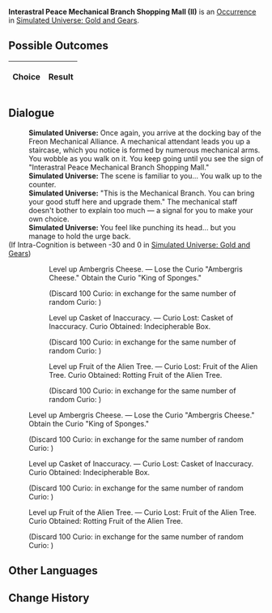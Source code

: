 {{Simulated Universe Event Infobox
|title         = Interastral Peace Mechanical Branch Shopping Mall (II)
|image         = Random Event Bond.png
|type          =
|domains_su    = 
|domains_ext   = 
|domains_swarm = 
|domains_gng   = Occurrence
|requirements  =
|prev          = {{tx}}
|next          = {{tx}}
|indexRewards  =
|characters    = 
}}
'''Interastral Peace Mechanical Branch Shopping Mall (II)''' is an [[Simulated Universe/Occurrence|Occurrence]] in [[Simulated Universe: Gold and Gears]].

==Possible Outcomes==
{| class="article-table"
!Choice
!Result

|}

<!--
==Gameplay Notes==

-->
==Dialogue==
{{Dialogue Start}}
:'''Simulated Universe:''' Once again, you arrive at the docking bay of the Freon Mechanical Alliance. A mechanical attendant leads you up a staircase, which you notice is formed by numerous mechanical arms. You wobble as you walk on it. You keep going until you see the sign of "Interastral Peace Mechanical Branch Shopping Mall."
:'''Simulated Universe:''' The scene is familiar to you... You walk up to the counter.
:'''Simulated Universe:''' "This is the Mechanical Branch. You can bring your good stuff here and upgrade them." The mechanical staff doesn't bother to explain too much &mdash; a signal for you to make your own choice.
:'''Simulated Universe:''' You feel like punching its head... but you manage to hold the urge back.
;(If Intra-Cognition is between -30 and 0 in [[Simulated Universe: Gold and Gears]])
:{{SU Special Dialogue|Erudition|Level up your Cognition.|Level up Ambergris Cheese, Casket of Inaccuracy, and Fruit of the Alien Tree.}}
::{{DIcon|Star}} Level up Ambergris Cheese. &mdash; Lose the Curio "Ambergris Cheese." Obtain the Curio "King of Sponges."
::;(Discard 100 Curio<nowiki>:</nowiki> {{Item|Ambergris Cheese|20|type=Curio|link=Simulated_Universe/Curio#Ambergris_Cheese}} in exchange for the same number of random Curio<nowiki>:</nowiki> {{Item|King of Sponges|20|type=Curio|link=Simulated_Universe/Curio#King_of_Sponges}})
::{{DIcon|Star}} Level up Casket of Inaccuracy. &mdash; Curio Lost: Casket of Inaccuracy. Curio Obtained: Indecipherable Box.
::;(Discard 100 Curio<nowiki>:</nowiki> {{Item|Casket of Inaccuracy|20|type=Curio|link=Simulated_Universe/Curio#Casket_of_Inaccuracy}} in exchange for the same number of random Curio<nowiki>:</nowiki> {{Item|Indecipherable Box|20|type=Curio|link=Simulated_Universe/Curio#Indecipherable_Box}})
::{{DIcon|Star}} Level up Fruit of the Alien Tree. &mdash; Curio Lost: Fruit of the Alien Tree. Curio Obtained: Rotting Fruit of the Alien Tree.
::;(Discard 100 Curio<nowiki>:</nowiki> {{Item|Fruit of the Alien Tree|20|type=Curio|link=Simulated_Universe/Curio#Fruit_of_the_Alien_Tree}} in exchange for the same number of random Curio<nowiki>:</nowiki> {{Item|Rotting Fruit of the Alien Tree|20|type=Curio|link=Simulated_Universe/Curio#Rotting_Fruit_of_the_Alien_Tree}})
:{{DIcon|Star}} Level up Ambergris Cheese. &mdash; Lose the Curio "Ambergris Cheese." Obtain the Curio "King of Sponges."
:;(Discard 100 Curio<nowiki>:</nowiki> {{Item|Ambergris Cheese|20|type=Curio|link=Simulated_Universe/Curio#Ambergris_Cheese}} in exchange for the same number of random Curio<nowiki>:</nowiki> {{Item|King of Sponges|20|type=Curio|link=Simulated_Universe/Curio#King_of_Sponges}})
:{{DIcon|Star}} Level up Casket of Inaccuracy. &mdash; Curio Lost: Casket of Inaccuracy. Curio Obtained: Indecipherable Box.
:;(Discard 100 Curio<nowiki>:</nowiki> {{Item|Casket of Inaccuracy|20|type=Curio|link=Simulated_Universe/Curio#Casket_of_Inaccuracy}} in exchange for the same number of random Curio<nowiki>:</nowiki> {{Item|Indecipherable Box|20|type=Curio|link=Simulated_Universe/Curio#Indecipherable_Box}})
:{{DIcon|Star}} Level up Fruit of the Alien Tree. &mdash; Curio Lost: Fruit of the Alien Tree. Curio Obtained: Rotting Fruit of the Alien Tree.
:;(Discard 100 Curio<nowiki>:</nowiki> {{Item|Fruit of the Alien Tree|20|type=Curio|link=Simulated_Universe/Curio#Fruit_of_the_Alien_Tree}} in exchange for the same number of random Curio<nowiki>:</nowiki> {{Item|Rotting Fruit of the Alien Tree|20|type=Curio|link=Simulated_Universe/Curio#Rotting_Fruit_of_the_Alien_Tree}})
{{Dialogue End}}

==Other Languages==
{{Other Languages
|en   = Interastral Peace Mechanical Branch Shopping Mall (II)
|zhs  = 星际和平机械分部商城（其二）
|zht  = 星際和平機械分部商城（其二）
|ja   = スターピースショッピングセンター・{{Rubi|機械支部|きかいしぶ}}（その2）
|ko   = 스타피스 기계 지점 상점 (2)
|es   = Centro comercial mecánico de la Paz Interastral (II)
|fr   = Centre commerciale mécanique de la Paix Interastrale (II)
|ru   = Торговый дом Механического филиала Межзвёздного мира II
|th   = ห้างจักรกลสันติภาพแห่งดวงดาวสาขาย่อย (2)
|vi   = Cửa Hàng Chi Nhánh Máy Móc Hành Tinh Hòa Bình 2
|de   = Interastrales Friedens-Einkaufszentrum &ndash; Mechanische Filiale (Teil 2)
|id   = Mall Interastral Peace Cabang Mekanik (2)
|pt   = Shopping da Filial Mecânica da Paz Interastral (II)
}}

==Change History==
{{Change History|1.6}}
